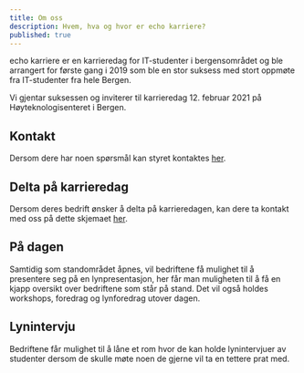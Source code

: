 ```yaml
---
title: Om oss
description: Hvem, hva og hvor er echo karriere?
published: true
---
```


echo karriere er en karrieredag for IT-studenter i bergensområdet og ble arrangert
for første gang i 2019 som ble en stor suksess med stort oppmøte fra IT-studenter
fra hele Bergen.

Vi gjentar suksessen og inviterer til karrieredag 12. februar 2021 på
Høyteknologisenteret i Bergen.

## Kontakt

Dersom dere har noen spørsmål kan styret kontaktes [her](/kontakt-oss/).

## Delta på karrieredag

Dersom deres bedrift ønsker å delta på karrieredagen, kan dere ta kontakt med oss på dette skjemaet [her](/kontakt-oss/).

## På dagen

Samtidig som standområdet åpnes, vil bedriftene få mulighet til å presentere
seg på en lynpresentasjon, her får man muligheten til å få en kjapp oversikt
over bedriftene som står på stand. Det vil også holdes workshops, foredrag
og lynforedrag utover dagen.

## Lynintervju

Bedriftene får mulighet til å låne et rom hvor de kan holde lynintervjuer
av studenter dersom de skulle møte noen de gjerne vil ta en tettere prat med.
